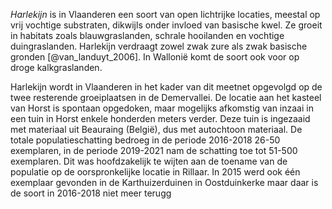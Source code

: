 *Harlekijn* is in Vlaanderen een soort van open lichtrijke locaties, meestal op vrij vochtige substraten, dikwijls onder invloed van basische kwel.
Ze groeit in habitats zoals blauwgraslanden, schrale hooilanden en vochtige duingraslanden.
Harlekijn verdraagt zowel zwak zure als zwak basische gronden [@van_landuyt_2006].
In Wallonië komt de soort ook voor op droge kalkgraslanden.

Harlekijn wordt in Vlaanderen in het kader van dit meetnet opgevolgd op de twee resterende groeiplaatsen in de Demervallei.
De locatie aan het kasteel van Horst is spontaan opgedoken, maar mogelijks afkomstig van inzaai in een tuin in Horst enkele honderden meters verder.
Deze tuin is ingezaaid met materiaal uit Beauraing (België), dus met autochtoon materiaal.
De totale populatieschatting bedroeg in de periode 2016-2018 26-50 exemplaren, in de periode 2019-2021 nam de schatting toe tot 51-500 exemplaren.
Dit was hoofdzakelijk te wijten aan de toename van de populatie op de oorspronkelijke locatie in Rillaar.
In 2015 werd ook één exemplaar gevonden in de Karthuizerduinen in Oostduinkerke maar daar is de soort in 2016-2018 niet meer terugg
